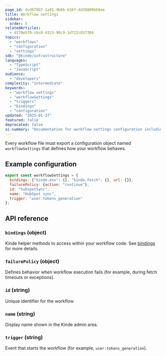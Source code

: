 ```yaml
---
page_id: dcd679b7-1a91-4b6b-b16f-dd38000bb8ae
title: Workflow settings
sidebar:
  order: 5
relatedArticles:
  - d170e5f0-c6c0-4323-90c9-1d722c837384
topics:
  - "workflows"
  - "configuration"
  - "settings"
sdk: "@kinde/infrastructure"
languages:
  - "TypeScript"
  - "JavaScript"
audience:
  - "developers"
complexity: "intermediate"
keywords:
  - "workflow settings"
  - "workflowSettings"
  - "triggers"
  - "bindings"
  - "configuration"
updated: "2025-01-27"
featured: false
deprecated: false
ai-summary: "Documentation for workflow settings configuration including triggers, bindings, and other workflow-specific settings in the workflowSettings object."
---
```


Every workflow file must export a configuration object named `workflowSettings` that defines how your workflow behaves.

## Example configuration

```js
export const workflowSettings = {
  bindings: {"kinde.env": {}, "kinde.fetch": {}, url: {}},
  failurePolicy: {action: "continue"},
  id: "hubspotSync",
  name: "HubSpot sync",
  trigger: "user:tokens_generation"
};
```

## API reference

### `bindings` (object)

Kinde helper methods to access within your workflow code. See [bindings](/workflows/configuration/bindings/) for more details.

### `failurePolicy` (object)

Defines behavior when workflow execution fails (for example, during fetch timeouts or exceptions).

### `id` (string)

Unique identifier for the workflow.

### `name` (string)

Display name shown in the Kinde admin area.

### `trigger` (string)

Event that starts the workflow (for example, `user:tokens_generation`).
